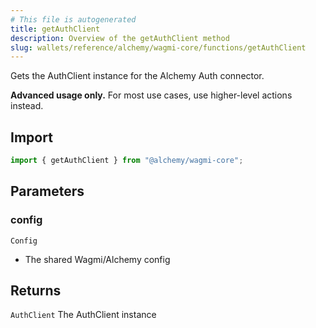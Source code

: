 ```yaml
---
# This file is autogenerated
title: getAuthClient
description: Overview of the getAuthClient method
slug: wallets/reference/alchemy/wagmi-core/functions/getAuthClient
---
```


Gets the AuthClient instance for the Alchemy Auth connector.

**Advanced usage only.** For most use cases, use higher-level actions instead.

## Import

```ts
import { getAuthClient } from "@alchemy/wagmi-core";
```

## Parameters

### config

`Config`

- The shared Wagmi/Alchemy config

## Returns

`AuthClient`
The AuthClient instance
